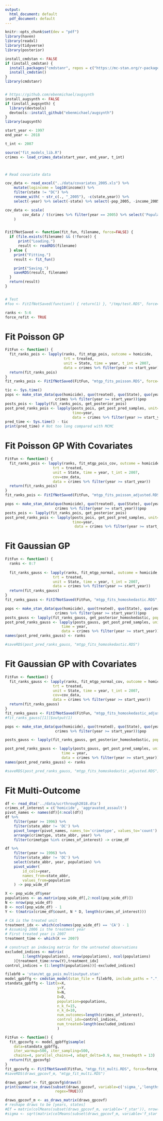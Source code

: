 ```yaml
---
output:
  html_document: default
  pdf_document: default
---
```

```r
knitr::opts_chunk$set(dev = "pdf")
library(haven)
library(readxl)
library(tidyverse)
library(posterior)

install_cmdstan <- FALSE
if (install_cmdstan) {
  install.packages("cmdstanr", repos = c("https://mc-stan.org/r-packages/", getOption("repos")))
  install_cmdstan()
}
library(cmdstanr)


# https://github.com/ebenmichael/augsynth
install_augsynth <- FALSE
if (install_augsynth) {
  library(devtools)
  devtools::install_github("ebenmichael/augsynth")
}
library(augsynth)
```


```r

start_year <- 1997
end_year <- 2018

t_int <- 2007

source("fit_models_lib.R")
crimes <- load_crimes_data(start_year, end_year, t_int)



# Read covariate data

cov_data <- read_excel("../data/covariates_2005.xls") %>%
    mutate(logincome = log10(income)) %>%
    filter(state != "DC") %>%
    rename_with( ~ str_c(., "_2005"), -c(state,year)) %>%
    select(-year) %>% select(-state) %>% select(-pop_2005, -income_2005)

cov_data <- scale(
        cov_data / t(crimes %>% filter(year == 2005) %>% select('Population') / 1e5 )
    )


FitIfNotSaved <- function(fit_fun, filename, force=FALSE) {
  if (file.exists(filename) && (!force)) {
      print("Loading.")
      result <- readRDS(filename)
  } else {
    print("Fitting.")
    result <- fit_fun()

    print("Saving.")
    saveRDS(result, filename)
  }
  return(result)
}


# Test
#foo <- FitIfNotSaved(function() { return(1) }, "/tmp/test.RDS", force=FALSE)

ranks <- 5:6
force_refit <- TRUE

```


# Fit Poisson GP

```r
FitFun <- function() {
  fit_ranks_pois <- lapply(ranks, fit_mtgp_pois, outcome = homicide,
                           trt = treated,
                           unit = State, time = year, t_int = 2007,
                           data = crimes %>% filter(year >= start_year))
  return(fit_ranks_pois)  
}
fit_ranks_pois <- FitIfNotSaved(FitFun, "mtgp_fits_poisson.RDS", force=force_refit)

tic <- Sys.time()
pops <- make_stan_data(quo(homicide), quo(treated), quo(State), quo(year), 2007,
                       crimes %>% filter(year >= start_year))$pop
posts_pois <- lapply(fit_ranks_pois, get_posterior_pois)
post_pred_ranks_pois <- lapply(posts_pois, get_post_pred_samples, unit=State, 
                               time=year,
                               data = crimes %>% filter(year >= start_year))
pred_time <- Sys.time() - tic
print(pred_time) # Not too long compared with MCMC


```
# Fit Poisson GP With Covariates

```r

FitFun <- function() {
  fit_ranks_pois <- lapply(ranks, fit_mtgp_pois_cov, outcome = homicide,
                      trt = treated,
                      unit = State, time = year, t_int = 2007,
                      cov=cov_data,
                      data = crimes %>% filter(year >= start_year))
  return(fit_ranks_pois)
}
fit_ranks_pois <- FitIfNotSaved(FitFun, "mtgp_fits_poisson_adjusted.RDS", force=force_refit)

pops <- make_stan_data(quo(homicide), quo(treated), quo(State), quo(year), 2007,
                       crimes %>% filter(year >= start_year))$pop
posts_pois <- lapply(fit_ranks_pois, get_posterior_pois)
post_pred_ranks_pois <- lapply(posts_pois, get_post_pred_samples, unit=State, 
                               time=year,
                                data = crimes %>% filter(year >= start_year))

```

# Fit Gaussian GP

```r

FitFun <- function() {
  ranks <- 0:7
  
  fit_ranks_gauss <- lapply(ranks, fit_mtgp_normal, outcome = homicide,
                      trt = treated,
                      unit = State, time = year, t_int = 2007,
                      data = crimes %>% filter(year >= start_year))
  return(fit_ranks_gauss)  
}
fit_ranks_gauss <- FitIfNotSaved(FitFun, "mtgp_fits_homoskedastic.RDS", force=force_refit)

pops <- make_stan_data(quo(homicide), quo(treated), quo(State), quo(year), 2007,
                       crimes %>% filter(year >= start_year))$pop
posts_gauss <- lapply(fit_ranks_gauss, get_posterior_homoskedastic, pops = pops)
post_pred_ranks_gauss <- lapply(posts_gauss, get_post_pred_samples, unit = State,
                          time = year,
                          data = crimes %>% filter(year >= start_year))
names(post_pred_ranks_gauss) <- ranks

#saveRDS(post_pred_ranks_gauss, "mtgp_fits_homoskedastic.RDS")
```

# Fit Gaussian GP with Covariates

```r

FitFun <- function() {
  fit_ranks_gauss <- lapply(ranks, fit_mtgp_normal_cov, outcome = homicide,
                      trt = treated,
                      unit = State, time = year, t_int = 2007,
                      cov=cov_data,
                      data = crimes %>% filter(year >= start_year))
  return(fit_ranks_gauss)  
}
fit_ranks_gauss <- FitIfNotSaved(FitFun, "mtgp_fits_homoskedastic_adjusted.RDS", force=force_refit)
#fit_ranks_gauss[[1]]$output(1)

pops <- make_stan_data(quo(homicide), quo(treated), quo(State), quo(year), 2007,
                       crimes %>% filter(year >= start_year))$pop

posts_gauss <- lapply(fit_ranks_gauss, get_posterior_homoskedastic, pops = pops)

post_pred_ranks_gauss <- lapply(posts_gauss, get_post_pred_samples, unit = State,
                          time = year,
                          data = crimes %>% filter(year >= start_year))
names(post_pred_ranks_gauss) <- ranks

#saveRDS(post_pred_ranks_gauss, "mtgp_fits_homoskedastic_adjusted.RDS")
```

# Fit Multi-Outcome 

```r
df <- read_dta('../data/ucrthrough2018.dta')
crimes_of_interest = c('homicide', 'aggravated_assault')
pivot_names <- names(df)[4:ncol(df)]
df %>%
    filter(year >= 1996) %>%
    filter(state_abbr != 'DC') %>%
    pivot_longer(pivot_names, names_to='crimetype', values_to='count') %>%
    arrange(crimetype, state_abbr, year) %>%
    filter(crimetype %in% crimes_of_interest) -> crime_df

df %>%
    filter(year >= 1996) %>%
    filter(state_abbr != 'DC') %>%
    select(state_abbr, year, population) %>%
    pivot_wider(
        id_cols=year,
        names_from=state_abbr,
        values_from=population
    ) -> pop_wide_df

X <- pop_wide_df$year
populations <- as.matrix(pop_wide_df[,2:ncol(pop_wide_df)])
N <- nrow(pop_wide_df)
D <- ncol(pop_wide_df) - 1
Y <- t(matrix(crime_df$count, N * D, length(crimes_of_interest)))

# CA is the treated unit
treatment_idx <- which(colnames(pop_wide_df) == 'CA') - 1
# Assuming 2006 is the treatment year
# First treated year is 2007
treatment_time <- which(X == 2007)

# construct an indexing matrix for the untreated observations
excluded_indices <- matrix(
        1:length(populations), nrow(populations), ncol(populations)
    )[treatment_time:nrow(Y),treatment_idx]
control_indices = (1:length(populations))[-excluded_indices]

filebf0 = 'stan/mt_gp_pois_multioutput.stan'
model_gpbffg <- cmdstan_model(stan_file = filebf0, include_paths = ".", quiet=FALSE)
standata_gpbffg <- list(x=X,
                        y=Y,
                        N=N,
                        D=D,
                        population=populations,
                        n_k_f=15,
                        n_k_d=10,
                        num_outcomes=length(crimes_of_interest),
                        control_idx=control_indices,
                        num_treated=length(excluded_indices)
                        )

FitFun <- function() {
  fit_gpcovfg <- model_gpbffg$sample(
    data=standata_gpbffg,
    iter_warmup=500, iter_sampling=500,
    chains=4, parallel_chains=4, adapt_delta=0.9, max_treedepth = 13)
  return(fit_gpcovfg)
}
fit_gpcovfg <- FitIfNotSaved(FitFun, "mtgp_fit_multi.RDS", force=force_refit)
#saveRDS(draws_gpcovf_m, "mtgp_fit_multi.RDS")

draws_gpcovf <- fit_gpcovfg$draws()
print(summarise_draws(subset(draws_gpcovf, variable=c('sigma_','lengthscale_', 'f_'),
                       regex=TRUE)))

draws_gpcovf_m <- as_draws_matrix(draws_gpcovf)
# reshape draws to be [years, states]
#Ef = matrix(colMeans(subset(draws_gpcovf_m, variable='f_star')), nrow(Y), ncol(Y))
#sigma <- sqrt(matrix(colMeans(subset(draws_gpcovf_m, variable='f_star')), nrow(Y), ncol(Y)))

```
